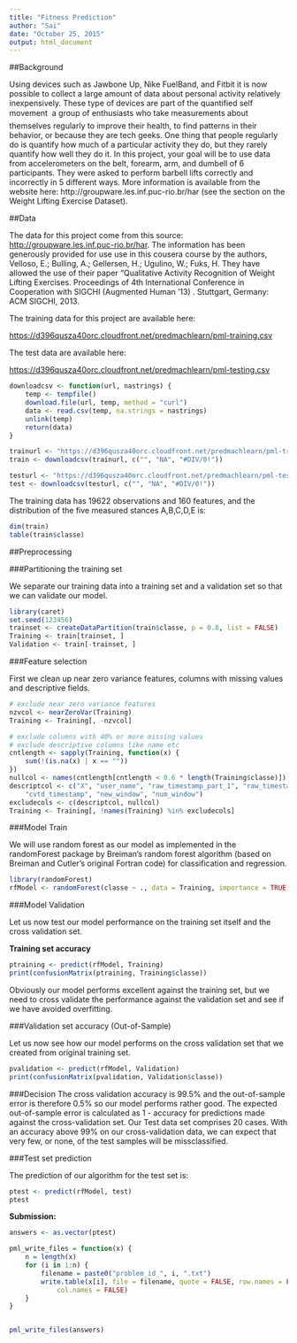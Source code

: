 ```yaml
---
title: "Fitness Prediction"
author: "Sai"
date: "October 25, 2015"
output: html_document
---
```


##Background

Using devices such as Jawbone Up, Nike FuelBand, and Fitbit it is now possible to collect a large amount of data about personal activity relatively inexpensively. These type of devices are part of the quantified self movement  a group of enthusiasts who take measurements about themselves regularly to improve their health, to find patterns in their behavior, or because they are tech geeks. One thing that people regularly do is quantify how much of a particular activity they do, but they rarely quantify how well they do it. In this project, your goal will be to use data from accelerometers on the belt, forearm, arm, and dumbell of 6 participants. They were asked to perform barbell lifts correctly and incorrectly in 5 different ways. More information is available from the website here: http://groupware.les.inf.puc-rio.br/har (see the section on the Weight Lifting Exercise Dataset).

##Data

The data for this project come from this source: [http://groupware.les.inf.puc-rio.br/har](http://groupware.les.inf.puc-rio.br/har). The information has been generously provided for use use in this cousera course by the authors, Velloso, E.; Bulling, A.; Gellersen, H.; Ugulino, W.; Fuks, H. They have allowed the use of their paper “Qualitative Activity Recognition of Weight Lifting Exercises. Proceedings of 4th International Conference in Cooperation with SIGCHI (Augmented Human ’13) . Stuttgart, Germany: ACM SIGCHI, 2013.

The training data for this project are available here:

[https://d396qusza40orc.cloudfront.net/predmachlearn/pml-training.csv](https://d396qusza40orc.cloudfront.net/predmachlearn/pml-training.csv)

The test data are available here:

[https://d396qusza40orc.cloudfront.net/predmachlearn/pml-testing.csv](https://d396qusza40orc.cloudfront.net/predmachlearn/pml-testing.csv)
```r
downloadcsv <- function(url, nastrings) {
    temp <- tempfile()
    download.file(url, temp, method = "curl")
    data <- read.csv(temp, na.strings = nastrings)
    unlink(temp)
    return(data)
}

trainurl <- "https://d396qusza40orc.cloudfront.net/predmachlearn/pml-training.csv"
train <- downloadcsv(trainurl, c("", "NA", "#DIV/0!"))

testurl <- "https://d396qusza40orc.cloudfront.net/predmachlearn/pml-testing.csv"
test <- downloadcsv(testurl, c("", "NA", "#DIV/0!"))
```
The training data has 19622 observations and 160 features, and the distribution of the five measured stances A,B,C,D,E is:

```r
dim(train)
table(train$classe)
```

##Preprocessing

###Partitioning the training set

We separate our training data into a training set and a validation set so that we can validate our model.
```r
library(caret)
set.seed(123456)
trainset <- createDataPartition(train$classe, p = 0.8, list = FALSE)
Training <- train[trainset, ]
Validation <- train[-trainset, ]
```

###Feature selection

First we clean up near zero variance features, columns with missing values and descriptive fields.
```r
# exclude near zero variance features
nzvcol <- nearZeroVar(Training)
Training <- Training[, -nzvcol]

# exclude columns with 40% or more missing values 
# exclude descriptive columns like name etc
cntlength <- sapply(Training, function(x) {
    sum(!(is.na(x) | x == ""))
})
nullcol <- names(cntlength[cntlength < 0.6 * length(Training$classe)])
descriptcol <- c("X", "user_name", "raw_timestamp_part_1", "raw_timestamp_part_2", 
    "cvtd_timestamp", "new_window", "num_window")
excludecols <- c(descriptcol, nullcol)
Training <- Training[, !names(Training) %in% excludecols]
```

###Model Train

We will use random forest as our model as implemented in the randomForest package by Breiman's random forest algorithm (based on Breiman and Cutler's original Fortran code) for classification and regression.
```r
library(randomForest)
rfModel <- randomForest(classe ~ ., data = Training, importance = TRUE, ntrees = 10)
```

###Model Validation

Let us now test our model performance on the training set itself and the cross validation set.

**Training set accuracy**
```r
ptraining <- predict(rfModel, Training)
print(confusionMatrix(ptraining, Training$classe))
```
Obviously our model performs excellent against the training set, but we need to cross validate the performance against the validation set and see if we have avoided overfitting.

###Validation set accuracy (Out-of-Sample)

Let us now see how our model performs on the cross validation set that we created from original training set.
```r
pvalidation <- predict(rfModel, Validation)
print(confusionMatrix(pvalidation, Validation$classe))
```

###Decision
The cross validation accuracy is 99.5% and the out-of-sample error is therefore 0.5% so our model performs rather good. The expected out-of-sample error is calculated as 1 - accuracy for predictions made against the cross-validation set. Our Test data set comprises 20 cases. With an accuracy above 99% on our cross-validation data, we can expect that very few, or none, of the test samples will be missclassified.

###Test set prediction

The prediction of our algorithm for the test set is:
```r
ptest <- predict(rfModel, test)
ptest
```

**Submission:**
```r
answers <- as.vector(ptest)

pml_write_files = function(x) {
    n = length(x)
    for (i in 1:n) {
        filename = paste0("problem_id_", i, ".txt")
        write.table(x[i], file = filename, quote = FALSE, row.names = FALSE, 
            col.names = FALSE)
    }
}


pml_write_files(answers)
```
